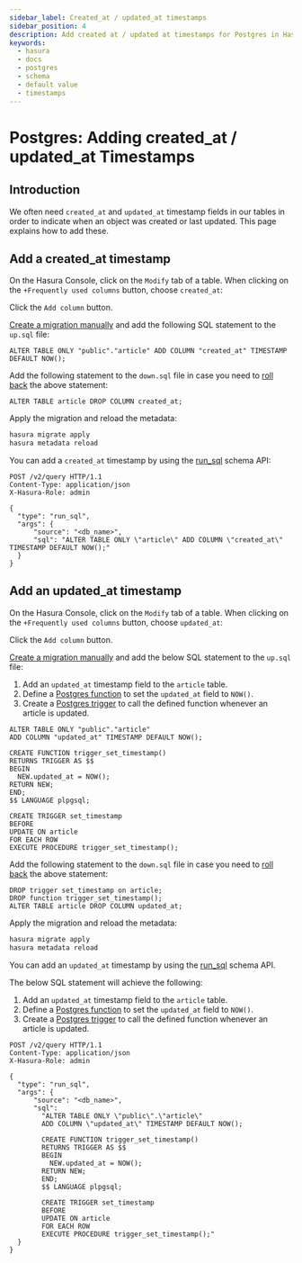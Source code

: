 ```yaml
---
sidebar_label: Created_at / updated_at timestamps
sidebar_position: 4
description: Add created at / updated at timestamps for Postgres in Hasura
keywords:
  - hasura
  - docs
  - postgres
  - schema
  - default value
  - timestamps
---
```



# Postgres: Adding created_at / updated_at Timestamps

## Introduction

We often need `created_at` and `updated_at` timestamp fields in our tables in order to indicate when an object was
created or last updated. This page explains how to add these.

## Add a created_at timestamp

<Tabs groupId="user-preference" className="api-tabs">
<TabItem value="console" label="Console">

On the Hasura Console, click on the `Modify` tab of a table. When clicking on the `+Frequently used columns` button,
choose `created_at`:

<Thumbnail src="/img/schema/created-at.png" alt="Add a created_at time on the Hasura Console" width="1000px" />

Click the `Add column` button.

</TabItem>
<TabItem value="cli" label="CLI">

[Create a migration manually](/migrations-metadata-seeds/manage-migrations.mdx#create-manual-migrations) and add the
following SQL statement to the `up.sql` file:

```plsql
ALTER TABLE ONLY "public"."article" ADD COLUMN "created_at" TIMESTAMP DEFAULT NOW();
```

Add the following statement to the `down.sql` file in case you need to
[roll back](/migrations-metadata-seeds/manage-migrations.mdx#roll-back-migrations) the above statement:

```plsql
ALTER TABLE article DROP COLUMN created_at;
```

Apply the migration and reload the metadata:

```bash
hasura migrate apply
hasura metadata reload
```

</TabItem>
<TabItem value="api" label="API">

You can add a `created_at` timestamp by using the [run_sql](/api-reference/schema-api/run-sql.mdx#schema-run-sql) schema
API:

```http
POST /v2/query HTTP/1.1
Content-Type: application/json
X-Hasura-Role: admin

{
  "type": "run_sql",
  "args": {
      "source": "<db_name>",
      "sql": "ALTER TABLE ONLY \"article\" ADD COLUMN \"created_at\" TIMESTAMP DEFAULT NOW();"
  }
}
```

</TabItem>
</Tabs>

## Add an updated_at timestamp

<Tabs groupId="user-preference" className="api-tabs">
<TabItem value="console" label="Console">

On the Hasura Console, click on the `Modify` tab of a table. When clicking on the `+Frequently used columns` button,
choose `updated_at`:

<Thumbnail src="/img/schema/updated-at.png" alt="Add an updated_at time on the Hasura Console" width="1000px" />

Click the `Add column` button.

</TabItem>
<TabItem value="cli" label="CLI">

[Create a migration manually](/migrations-metadata-seeds/manage-migrations.mdx#create-manual-migrations) and add the
below SQL statement to the `up.sql` file:

1.  Add an `updated_at` timestamp field to the `article` table.
2.  Define a [Postgres function](https://www.postgresql.org/docs/current/sql-createfunction.html) to set the
    `updated_at` field to `NOW()`.
3.  Create a [Postgres trigger](https://www.postgresql.org/docs/current/sql-createtrigger.html) to call the defined
    function whenever an article is updated.

```plsql
ALTER TABLE ONLY "public"."article"
ADD COLUMN "updated_at" TIMESTAMP DEFAULT NOW();

CREATE FUNCTION trigger_set_timestamp()
RETURNS TRIGGER AS $$
BEGIN
  NEW.updated_at = NOW();
RETURN NEW;
END;
$$ LANGUAGE plpgsql;

CREATE TRIGGER set_timestamp
BEFORE
UPDATE ON article
FOR EACH ROW
EXECUTE PROCEDURE trigger_set_timestamp();
```

Add the following statement to the `down.sql` file in case you need to
[roll back](/migrations-metadata-seeds/manage-migrations.mdx#roll-back-migrations) the above statement:

```plsql
DROP trigger set_timestamp on article;
DROP function trigger_set_timestamp();
ALTER TABLE article DROP COLUMN updated_at;
```

Apply the migration and reload the metadata:

```bash
hasura migrate apply
hasura metadata reload
```

</TabItem>
<TabItem value="api" label="API">

You can add an `updated_at` timestamp by using the [run_sql](/api-reference/schema-api/run-sql.mdx#schema-run-sql)
schema API.

The below SQL statement will achieve the following:

1.  Add an `updated_at` timestamp field to the `article` table.
2.  Define a [Postgres function](https://www.postgresql.org/docs/current/sql-createfunction.html) to set the
    `updated_at` field to `NOW()`.
3.  Create a [Postgres trigger](https://www.postgresql.org/docs/current/sql-createtrigger.html) to call the defined
    function whenever an article is updated.

```http
POST /v2/query HTTP/1.1
Content-Type: application/json
X-Hasura-Role: admin

{
  "type": "run_sql",
  "args": {
      "source": "<db_name>",
      "sql":
        "ALTER TABLE ONLY \"public\".\"article\"
        ADD COLUMN \"updated_at\" TIMESTAMP DEFAULT NOW();

        CREATE FUNCTION trigger_set_timestamp()
        RETURNS TRIGGER AS $$
        BEGIN
          NEW.updated_at = NOW();
        RETURN NEW;
        END;
        $$ LANGUAGE plpgsql;

        CREATE TRIGGER set_timestamp
        BEFORE
        UPDATE ON article
        FOR EACH ROW
        EXECUTE PROCEDURE trigger_set_timestamp();"
  }
}
```

</TabItem>
</Tabs>
